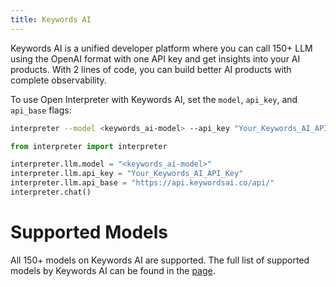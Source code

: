 ```yaml
---
title: Keywords AI
---
```


Keywords AI is a unified developer platform where you can call 150+ LLM using the OpenAI format with one API key and get insights into your AI products. With 2 lines of code, you can build better AI products with complete observability.

To use Open Interpreter with Keywords AI, set the `model`, `api_key`, and `api_base` flags:

<CodeGroup>

```bash Terminal
interpreter --model <keywords_ai-model> --api_key "Your_Keywords_AI_API_Key" --api_base "https://api.keywordsai.co/api/"
```

```python Python
from interpreter import interpreter

interpreter.llm.model = "<keywords_ai-model>"
interpreter.llm.api_key = "Your_Keywords_AI_API_Key"
interpreter.llm.api_base = "https://api.keywordsai.co/api/"
interpreter.chat()
```

</CodeGroup>

# Supported Models

All 150+ models on Keywords AI are supported. The full list of supported models by Keywords AI can be found in the [page](https://platform.keywordsai.co/platform/models).

